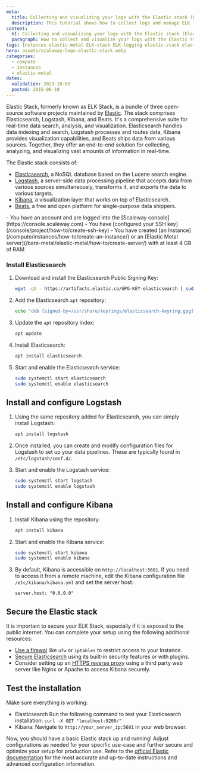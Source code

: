 ```yaml
---
meta:
  title: Collecting and visualizing your logs with the Elastic stack (Elasticsearch, Logstash, Kibana - ELK Stack)
  description: This tutorial shows how to collect logs and manage ELK logging, as well as how to integrate your machine with Elastic using the Filebeat Beats client. 
content:
  h1: Collecting and visualizing your logs with the Elastic stack (Elasticsearch, Logstash, Kibana - ELK Stack)
  paragraph: How to collect and visualize your logs with the Elastic stack (Elasticsearch Logstash Kibana)
tags: Instances elastic-metal ELK-stack ELK-logging elastic-stack elasticsearch logstash kibana 
hero: assets/scaleway-logs-elastic-stack.webp
categories:
  - compute
  - instances
  - elastic-metal
dates:
  validation: 2023-10-03
  posted: 2015-06-10
---
```


Elastic Stack, formerly known as ELK Stack, is a bundle of three open-source software projects maintained by [Elastic](https://www.elastic.co/). The stack comprises Elasticsearch, Logstash, Kibana, and Beats. 
It's a comprehensive suite for real-time data search, analysis, and visualization. Elasticsearch handles data indexing and search, Logstash processes and routes data, Kibana provides visualization capabilities, and Beats ships data from various sources. Together, they offer an end-to-end solution for collecting, analyzing, and visualizing vast amounts of information in real-time.

The Elastic stack consists of: 

  - [Elasticsearch](https://www.elastic.co/elasticsearch), a NoSQL database based on the Lucene search engine.
  - [Logstash](https://www.elastic.co/logstash), a server-side data processing pipeline that accepts data from various sources simultaneously, transforms it, and exports the data to various targets.
  - [Kibana](https://www.elastic.co/kibana), a visualization layer that works on top of Elasticsearch.
  - [Beats](https://www.elastic.co/beats/), a free and open platform for single-purpose data shippers.

<Macro id="iam-requirements" />
 
<Message type="requirement">
  - You have an account and are logged into the [Scaleway console](https://console.scaleway.com)
  - You have [configured your SSH key](/console/project/how-to/create-ssh-key)
  - You have created [an Instance](/compute/instances/how-to/create-an-instance/) or an [Elastic Metal server](/bare-metal/elastic-metal/how-to/create-server/) with at least 4 GB of RAM
</Message>

### Install Elasticsearch

1. Download and install the Elasticsearch Public Signing Key:
   ```bash
   wget -qO - https://artifacts.elastic.co/GPG-KEY-elasticsearch | sudo apt-key add -
   ```

2. Add the Elasticsearch `apt` repository:
   ```bash
   echo "deb [signed-by=/usr/share/keyrings/elasticsearch-keyring.gpg] https://artifacts.elastic.co/packages/8.x/apt stable main" | sudo tee /etc/apt/sources.list.d/elastic-8.x.list
   ```

3. Update the `apt` repository index:
   ```bash
   apt update
   ```

4. Install Elasticsearch:
   ```bash
   apt install elasticsearch
   ```

5. Start and enable the Elasticsearch service:
   ```bash
   sudo systemctl start elasticsearch
   sudo systemctl enable elasticsearch
   ```

## Install and configure Logstash

1. Using the same repository added for Elasticsearch, you can simply install Logstash:
   ```bash
   apt install logstash
   ```

2. Once installed, you can create and modify configuration files for Logstash to set up your data pipelines. These are typically found in `/etc/logstash/conf.d/`.

3. Start and enable the Logstash service:
   ```bash
   sudo systemctl start logstash
   sudo systemctl enable logstash
   ```

## Install and configure Kibana

1. Install Kibana using the repository:
   ```bash
   apt install kibana
   ```

2. Start and enable the Kibana service:
   ```bash
   sudo systemctl start kibana
   sudo systemctl enable kibana
   ```

3. By default, Kibana is accessible on `http://localhost:5601`. If you need to access it from a remote machine, edit the Kibana configuration file `/etc/kibana/kibana.yml` and set the server host:
   ```
   server.host: "0.0.0.0"
   ```

## Secure the Elastic stack

It is important to secure your ELK Stack, especially if it is exposed to the public internet. You can complete your setup using the following additional resources:

- [Use a firewal](/tutorials/installation-uncomplicated-firewall/) like `ufw` or `iptables` to restrict access to your Instance.
- [Secure Elasticsearch](https://www.elastic.co/guide/en/elasticsearch/reference/current/security-minimal-setup.html) using its built-in security features or with plugins.
- Consider setting up an [HTTPS reverse proxy](/tutorials/nginx-reverse-proxy/) using a third party web server like Nginx or Apache to access Kibana securely.

## Test the installation

Make sure everything is working:

- Elasticsearch Run the following command to test your Elasticsearch installation: `curl -X GET "localhost:9200/"`
- Kibana: Navigate to `http://your_server_ip:5601` in your web browser.

Now, you should have a basic Elastic stack up and running! Adjust configurations as needed for your specific use-case and further secure and optimize your setup for production use.
Refer to the [official Elastic documentation](https://www.elastic.co/guide/index.html) for the most accurate and up-to-date instructions and advanced configuration information.


